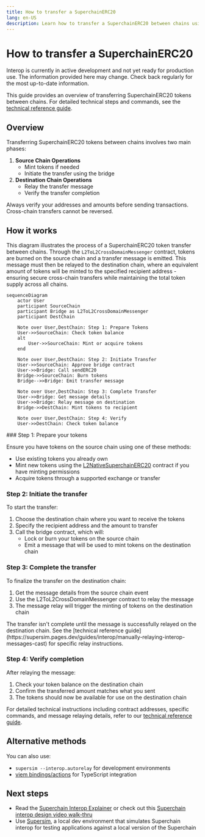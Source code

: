 ```yaml
---
title: How to transfer a SuperchainERC20
lang: en-US
description: Learn how to transfer a SuperchainERC20 between chains using L2ToL2CrossDomainMessenger.
---
```



# How to transfer a SuperchainERC20

<Callout>
  Interop is currently in active development and not yet ready for production use. The information provided here may change. Check back regularly for the most up-to-date information.
</Callout>

This guide provides an overview of transferring SuperchainERC20 tokens between chains. For detailed technical steps and commands, see the [technical reference guide](https://supersim.pages.dev/guides/interop/manually-relaying-interop-messages-cast).

## Overview

Transferring SuperchainERC20 tokens between chains involves two main phases:

1.  **Source Chain Operations**
    *   Mint tokens if needed
    *   Initiate the transfer using the bridge
2.  **Destination Chain Operations**
    *   Relay the transfer message
    *   Verify the transfer completion

<Callout type="warning">
  Always verify your addresses and amounts before sending transactions. Cross-chain transfers cannot be reversed.
</Callout>

## How it works

This diagram illustrates the process of a SuperchainERC20 token transfer between chains. 
Through the `L2ToL2CrossDomainMessenger` contract, tokens are burned on the source chain and a transfer message is emitted. 
This message must then be relayed to the destination chain, where an equivalent amount of tokens will be minted to the specified recipient address - ensuring secure cross-chain transfers while maintaining the total token supply across all chains.

```mermaid
sequenceDiagram
    actor User
    participant SourceChain
    participant Bridge as L2ToL2CrossDomainMessenger
    participant DestChain
    
    Note over User,DestChain: Step 1: Prepare Tokens
    User->>SourceChain: Check token balance
    alt
        User->>SourceChain: Mint or acquire tokens
    end
    
    Note over User,DestChain: Step 2: Initiate Transfer
    User->>SourceChain: Approve bridge contract
    User->>Bridge: Call sendERC20
    Bridge->>SourceChain: Burn tokens
    Bridge-->>Bridge: Emit transfer message
    
    Note over User,DestChain: Step 3: Complete Transfer
    User->>Bridge: Get message details
    User->>Bridge: Relay message on destination
    Bridge->>DestChain: Mint tokens to recipient
    
    Note over User,DestChain: Step 4: Verify
    User->>DestChain: Check token balance
```

<Steps>
  ### Step 1: Prepare your tokens

  Ensure you have tokens on the source chain using one of these methods:

  *   Use existing tokens you already own
  *   Mint new tokens using the [L2NativeSuperchainERC20](https://github.com/ethereum-optimism/supersim/blob/main/contracts/src/L2NativeSuperchainERC20.sol) contract if you have minting permissions
  *   Acquire tokens through a supported exchange or transfer

  ### Step 2: Initiate the transfer

  To start the transfer:

  1.  Choose the destination chain where you want to receive the tokens
  2.  Specify the recipient address and the amount to transfer
  3.  Call the bridge contract, which will:
      *   Lock or burn your tokens on the source chain
      *   Emit a message that will be used to mint tokens on the destination chain

  ### Step 3: Complete the transfer

  To finalize the transfer on the destination chain:

  1.  Get the message details from the source chain event
  2.  Use the L2ToL2CrossDomainMessenger contract to relay the message
  3.  The message relay will trigger the minting of tokens on the destination chain

  <Callout type="info">
    The transfer isn't complete until the message is successfully relayed on the destination chain. See the [technical reference guide](https://supersim.pages.dev/guides/interop/manually-relaying-interop-messages-cast) for specific relay instructions.
  </Callout>

  ### Step 4: Verify completion

  After relaying the message:

  1.  Check your token balance on the destination chain
  2.  Confirm the transferred amount matches what you sent
  3.  The tokens should now be available for use on the destination chain
</Steps>

For detailed technical instructions including contract addresses, specific commands, and message relaying details, refer to our [technical reference guide](https://supersim.pages.dev/guides/interop/manually-relaying-interop-messages-cast).

## Alternative methods

You can also use:

*   `supersim --interop.autorelay` for development environments
*   [viem bindings/actions](https://supersim.pages.dev/guides/interop/relay-using-viem) for TypeScript integration

## Next steps

*   Read the [Superchain Interop Explainer](/stack/interop/explainer#faqs) or check out this [Superchain interop design video walk-thru](https://www.youtube.com/watch?v=FKc5RgjtGes)
*   Use [Supersim](supersim), a local dev environment that simulates Superchain interop for testing applications against a local version of the Superchain
